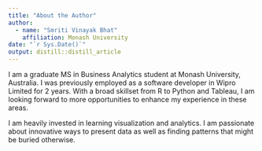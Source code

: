 ```yaml
---
title: "About the Author"
author:
  - name: "Smriti Vinayak Bhat"
    affiliation: Monash University
date: "`r Sys.Date()`"
output: distill::distill_article
---
```



I am a graduate MS in Business Analytics student at Monash University, Australia. I was previously employed as a software developer in Wipro Limited for 2 years. With a broad skillset from R to Python and Tableau, I am looking forward to more opportunities to enhance my experience in these areas.

I am heavily invested in learning visualization and analytics. I am passionate about innovative ways to present data as well as finding patterns that might be buried otherwise.

